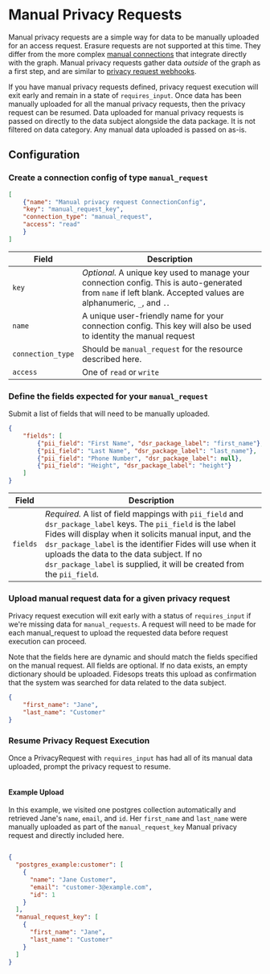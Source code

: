 # Manual Privacy Requests

Manual privacy requests are a simple way for data to be manually uploaded for an access request. Erasure requests are not supported at this time.
They differ from the more complex [manual connections](/user-guides/integrations/databases) that integrate directly with the graph.
Manual privacy requests gather data *outside* of the graph as a first step, and are similar to [privacy request webhooks](/dev-docs/configuration/privacy-requests/webhooks).


If you have manual privacy requests defined, privacy request execution will exit early and remain in a state of `requires_input`.
Once data has been manually uploaded for all the manual privacy requests, then the privacy request can be resumed. Data uploaded
for manual privacy requests is passed on directly to the data subject alongside the data package. It is
not filtered on data category.  Any manual data uploaded is passed on as-is.



## Configuration

### Create a connection config of type `manual_request`


```json filename="POST /api/v1/connection"
[
    {"name": "Manual privacy request ConnectionConfig",
    "key": "manual_request_key",
    "connection_type": "manual_request",
    "access": "read"
    }
]
```

| Field | Description |
|----|----|
| `key` | *Optional.* A unique key used to manage your connection config. This is auto-generated from `name` if left blank. Accepted values are alphanumeric, `_`, and `.`. |
| `name` | A unique user-friendly name for your connection config. This key will also be used to identity the manual request|
| `connection_type` | Should be `manual_request` for the resource described here. |
| `access` | One of `read` or `write` |


### Define the fields expected for your `manual_request`

Submit a list of fields that will need to be manually uploaded.


```json filename="PATCH /api/v1/connection/{{manual_request_key}}/access_manual_request"
{
    "fields": [
        {"pii_field": "First Name", "dsr_package_label": "first_name"},
        {"pii_field": "Last Name", "dsr_package_label": "last_name"},
        {"pii_field": "Phone Number", "dsr_package_label": null},
        {"pii_field": "Height", "dsr_package_label": "height"}
    ]
}
```

| Field | Description |
|----|----|
| `fields` | *Required.* A list of field mappings with `pii_field` and `dsr_package_label` keys. The `pii_field` is the label Fides will display when it solicits manual input, and the `dsr_package_label` is the identifier Fides will use when it uploads the data to the data subject.  If no `dsr_package_label` is supplied, it will be created from the `pii_field`.


### Upload manual request data for a given privacy request

Privacy request execution will exit early with a status of `requires_input` if we're missing data for `manual_requests`.
A request will need to be made for each manual_request to upload the requested data before request execution can proceed.

Note that the fields here are dynamic and should match the fields specified on the manual request. All fields are optional.
If no data exists, an empty dictionary should be uploaded. Fidesops treats this upload as confirmation that the
system was searched for data related to the data subject.

```json filename="PATCH /privacy-request/{{privacy_request_id}}/access_manual_request/{{manual_request_key}}"
{
    "first_name": "Jane",
    "last_name": "Customer"
}
```

### Resume Privacy Request Execution

Once a PrivacyRequest with `requires_input` has had all of its manual data uploaded, prompt the privacy request to resume.

```json filename="POST /privacy-request/{{privacy_request_id}}/resume_from_requires_input"
```

#### Example Upload

In this example, we visited one postgres collection automatically and retrieved Jane's `name`, `email`, and `id`.
Her `first_name` and `last_name` were manually uploaded as part of the `manual_request_key` Manual privacy request
and directly included here.

```json

{
  "postgres_example:customer": [
    {
      "name": "Jane Customer",
      "email": "customer-3@example.com",
      "id": 1
    }
  ],
  "manual_request_key": [
    {
      "first_name": "Jane",
      "last_name": "Customer"
    }
  ]
}
```
